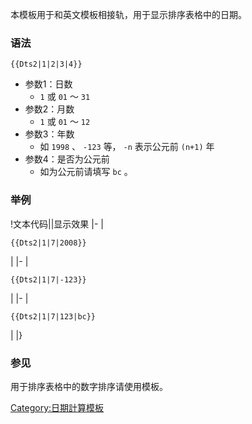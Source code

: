 <includeonly><!-- 在這裡加入模板的保護標識 --></includeonly><noinclude>{{template doc page viewed directly}}</noinclude>
<!-- 在本行下編輯模板說明 -->
本模板用于和英文模板{{en:Template:Dts2}}相接轨，用于显示排序表格中的日期。
===语法===
<pre>
{{Dts2|1|2|3|4}}
</pre>
* 参数1：日数
** <code>1</code> 或 <code>01</code> ～ <code>31</code>
* 参数2：月数
** <code>1</code> 或 <code>01</code> ～ <code>12</code>
* 参数3：年数
**如 <code>1998</code> 、 <code>-123</code> 等， <code>-n</code> 表示公元前 <code>(n+1)</code> 年
* 参数4：是否为公元前
**如为公元前请填写 <code>bc</code> 。

===举例===
{{wt}}
!文本代码||显示效果
|-
|<pre>{{Dts2|1|7|2008}}</pre>
|{{Dts2|1|7|2008}}
|-
|<pre>{{Dts2|1|7|-123}}</pre>
|{{Dts2|1|7|-123}}
|-
|<pre>{{Dts2|1|7|123|bc}}</pre>
|{{Dts2|1|7|123|bc}}
|}
===参见===
用于排序表格中的数字排序请使用{{Tl|Nts}}模板。
<includeonly>
<!-- 本行下加入模板的分類 -->
[[Category:日期計算模板]]
<!-- 本行下加入模板的跨語言鏈接 -->
</includeonly>